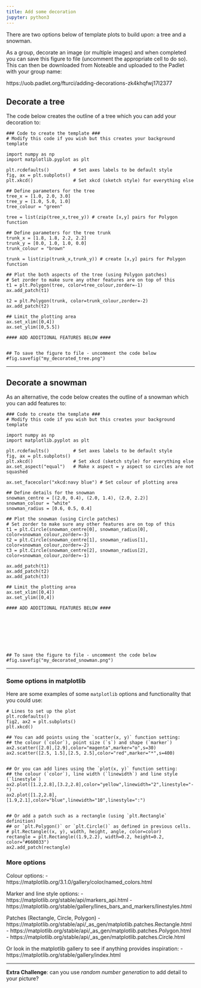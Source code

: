 ```yaml
---
title: Add some decoration
jupyter: python3
---
```




There are two options below of template plots to build upon: a tree and a snowman.

As a group, decorate an image (or multiple images) and when completed you can save this figure to file (uncomment the appropriate cell to do so). This can then be downloaded from Noteable and uploaded to the Padlet with your group name:

https://uob.padlet.org/fturci/adding-decorations-zk4khqfwj17l2377

## Decorate a tree

The code below creates the outline of a tree which you can add your decoration to:

```pyodide
### Code to create the template ###
# Modify this code if you wish but this creates your background template

import numpy as np 
import matplotlib.pyplot as plt

plt.rcdefaults()         # Set axes labels to be default style
fig, ax = plt.subplots()
plt.xkcd()               # Set xkcd (sketch style) for everything else

## Define parameters for the tree
tree_x = [1.0, 2.0, 3.0]
tree_y = [1.0, 5.0, 1.0]
tree_colour = "green"

tree = list(zip(tree_x,tree_y)) # create [x,y] pairs for Polygon function

## Define parameters for the tree trunk
trunk_x = [1.8, 1.8, 2.2, 2.2]
trunk_y = [0.0, 1.0, 1.0, 0.0]
trunk_colour = "brown"

trunk = list(zip(trunk_x,trunk_y)) # create [x,y] pairs for Polygon function

## Plot the both aspects of the tree (using Polygon patches)
# Set zorder to make sure any other features are on top of this
t1 = plt.Polygon(tree, color=tree_colour,zorder=-1)
ax.add_patch(t1)

t2 = plt.Polygon(trunk, color=trunk_colour,zorder=-2)
ax.add_patch(t2)

## Limit the plotting area
ax.set_xlim([0,4])
ax.set_ylim([0,5.5])

#### ADD ADDITIONAL FEATURES BELOW ####


```

```pyodide
## To save the figure to file - uncomment the code below
#fig.savefig("my_decorated_tree.png")
```

---

## Decorate a snowman

As an alternative, the code below creates the outline of a snowman which you can add features to:

```pyodide
### Code to create the template ###
# Modify this code if you wish but this creates your background template

import numpy as np 
import matplotlib.pyplot as plt

plt.rcdefaults()         # Set axes labels to be default style
fig, ax = plt.subplots()
plt.xkcd()               # Set xkcd (sketch style) for everything else
ax.set_aspect("equal")   # Make x aspect = y aspect so circles are not squashed

ax.set_facecolor("xkcd:navy blue") # Set colour of plotting area

## Define details for the snowman
snowman_centre = [(2.0, 0.4), (2.0, 1.4), (2.0, 2.2)]
snowman_colour = "white"
snowman_radius = [0.6, 0.5, 0.4]

## Plot the snowman (using Circle patches)
# Set zorder to make sure any other features are on top of this
t1 = plt.Circle(snowman_centre[0], snowman_radius[0], color=snowman_colour,zorder=-3)
t2 = plt.Circle(snowman_centre[1], snowman_radius[1], color=snowman_colour,zorder=-2)
t3 = plt.Circle(snowman_centre[2], snowman_radius[2], color=snowman_colour,zorder=-1)

ax.add_patch(t1)
ax.add_patch(t2)
ax.add_patch(t3)

## Limit the plotting area
ax.set_xlim([0,4])
ax.set_ylim([0,4])

#### ADD ADDITIONAL FEATURES BELOW ####








```

```pyodide
## To save the figure to file - uncomment the code below
#fig.savefig("my_decorated_snowman.png")
```

---

### Some options in matplotlib

Here are some examples of some `matplotlib` options and functionality that you could use:

```pyodide
# Lines to set up the plot
plt.rcdefaults()
fig2, ax2 = plt.subplots()
plt.xkcd()

## You can add points using the `scatter(x, y)` function setting:
## the colour (`color`), point size (`s`) and shape (`marker`)
ax2.scatter([2.0],[2.9],color="magenta",marker="o",s=30)
ax2.scatter([2.5, 1.5],[2.5, 2.5],color="red",marker="*",s=400)


## Or you can add lines using the `plot(x, y)` function setting:
## the colour (`color`), line width (`linewidth`) and line style (`linestyle`)
ax2.plot([1.2,2.8],[3.2,2.8],color="yellow",linewidth="2",linestyle="-")
ax2.plot([1.2,2.8],[1.9,2.1],color="blue",linewidth="10",linestyle=":")


## Or add a patch such as a rectangle (using `plt.Rectangle` definition)
## or `plt.Polygon()` or `plt.Circle()` as defined in previous cells.
# plt.Rectangle((x, y), width, height, angle, color=color)
rectangle = plt.Rectangle((1.9,2.2), width=0.2, height=0.2, color="#660033")
ax2.add_patch(rectangle)
```

### More options

Colour options:
- https://matplotlib.org/3.1.0/gallery/color/named_colors.html

Marker and line style options:
 - https://matplotlib.org/stable/api/markers_api.html
 - https://matplotlib.org/stable/gallery/lines_bars_and_markers/linestyles.html

Patches (Rectangle, Circle, Polygon)
 - https://matplotlib.org/stable/api/_as_gen/matplotlib.patches.Rectangle.html
 - https://matplotlib.org/stable/api/_as_gen/matplotlib.patches.Polygon.html
 - https://matplotlib.org/stable/api/_as_gen/matplotlib.patches.Circle.html
 
 
Or look in the matplotlib gallery to see if anything provides inspiration:
 - https://matplotlib.org/stable/gallery/index.html

---

**Extra Challenge**: can you use *random number generation* to add detail to your picture?

